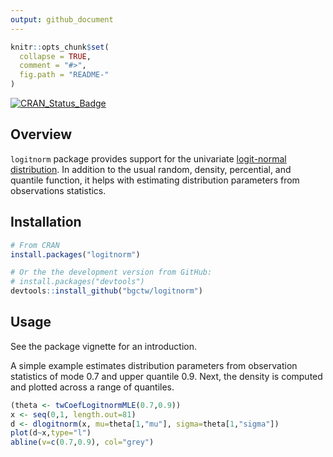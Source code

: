 ```yaml
---
output: github_document
---
```


<!-- 
README.md is generated from README.Rmd. Please edit that file
knit("README.Rmd") 
-->


```r
knitr::opts_chunk$set(
  collapse = TRUE,
  comment = "#>",
  fig.path = "README-"
)
```

[![CRAN_Status_Badge](http://www.r-pkg.org/badges/version/logitnorm)](http://cran.r-project.org/package=logitnorm)

## Overview

`logitnorm` package provides support for the univariate
[logit-normal
distribution](https://en.wikipedia.org/wiki/Logit-normal_distribution). In
addition to the usual random, density, percential, and quantile function, it
helps with estimating distribution parameters from observations statistics.

## Installation

```r
# From CRAN
install.packages("logitnorm")

# Or the the development version from GitHub:
# install.packages("devtools")
devtools::install_github("bgctw/logitnorm")
```

## Usage

See the package vignette for an introduction.

A simple example estimates distribution parameters from observation
statistics of mode 0.7 and upper quantile 0.9. Next, the density is
computed and plotted across a range of quantiles.
 
```r
(theta <- twCoefLogitnormMLE(0.7,0.9))
x <- seq(0,1, length.out=81) 
d <- dlogitnorm(x, mu=theta[1,"mu"], sigma=theta[1,"sigma"])
plot(d~x,type="l")
abline(v=c(0.7,0.9), col="grey")
```
